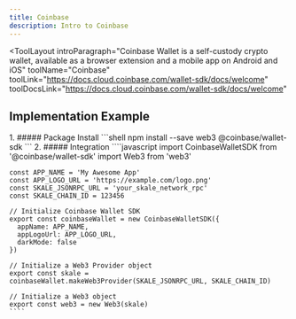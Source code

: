 ```yaml
---
title: Coinbase
description: Intro to Coinbase
---
```


<ToolLayout
    introParagraph="Coinbase Wallet is a self-custody crypto wallet, available as a browser extension and a mobile app on Android and iOS"
    toolName="Coinbase"
    toolLink="https://docs.cloud.coinbase.com/wallet-sdk/docs/welcome"
    toolDocsLink="https://docs.cloud.coinbase.com/wallet-sdk/docs/welcome"
>

## Implementation Example

<Steps>
1. ##### Package Install
    ```shell
    npm install --save web3 @coinbase/wallet-sdk
    ```
2. ##### Integration
    ````javascript
    import CoinbaseWalletSDK from '@coinbase/wallet-sdk'
    import Web3 from 'web3'

    const APP_NAME = 'My Awesome App'
    const APP_LOGO_URL = 'https://example.com/logo.png'
    const SKALE_JSONRPC_URL = 'your_skale_network_rpc'
    const SKALE_CHAIN_ID = 123456

    // Initialize Coinbase Wallet SDK
    export const coinbaseWallet = new CoinbaseWalletSDK({
      appName: APP_NAME,
      appLogoUrl: APP_LOGO_URL,
      darkMode: false
    })

    // Initialize a Web3 Provider object
    export const skale = coinbaseWallet.makeWeb3Provider(SKALE_JSONRPC_URL, SKALE_CHAIN_ID)

    // Initialize a Web3 object
    export const web3 = new Web3(skale)
    ````
</Steps>


</ToolLayout>